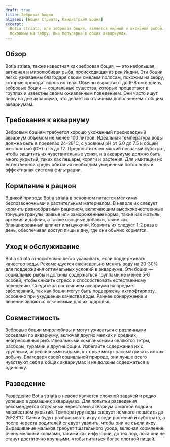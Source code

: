 ```yaml
---
draft: true
title: Зебровая боция
aliases: [Боция Стриата, Кэндистрайп Боция]
excerpt:
  Botia striata, или зебровая боция, является мирной и активной рыбой, известной своими поразительными полосами,
  похожими на зебру. Она популярна в общих аквариумах.
---
```


## Обзор

Botia striata, также известная как зебровая боция, — это небольшая, активная и миролюбивая рыба, происходящая из рек
Индии. Эти боции легко узнаваемы благодаря своим смелым полосам, похожим на зебру, которые проходят вдоль их тела.
Обычно вырастают до 6-8 см в длину, зебровые боции — социальные существа, которые процветают в группах и известны своим
оживленным поведением. Они часто ищут пищу на дне аквариума, что делает их отличным дополнением к общим аквариумам.

## Требования к аквариуму

Зебровым боциям требуется хорошо ухоженный пресноводный аквариум объемом не менее 100 литров. Идеальная температура воды
должна быть в пределах 24-28°C, с уровнем pH от 6.0 до 7.5 и общей жесткостью (GH) от 5 до 12. Предпочтителен мягкий
песчаный субстрат, чтобы защитить их чувствительные усики, и в аквариуме должно быть много укрытий, таких как пещеры,
коряги и растения. Для имитации их естественной среды обитания необходим умеренный поток воды и эффективная система
фильтрации.

## Кормление и рацион

В дикой природе Botia striata в основном питается мелкими беспозвоночными и растительным материалом. В неволе их следует
кормить разнообразным рационом, включающим высококачественные тонущие гранулы, живые или замороженные корма, такие как
мотыль, артемия и дафния, а также овощные добавки, такие как бланшированный шпинат или цуккини. Кормить их следует 1-2
раза в день, обеспечивая доступ пищи к дну, где они обычно кормятся.

## Уход и обслуживание

Botia striata относительно легко ухаживать, если поддерживать качество воды. Рекомендуется еженедельно менять воду на
20-30% для поддержания оптимальных условий в аквариуме. Эти боции — социальные рыбы и должны содержаться группами не
менее 5-6 особей, чтобы снизить стресс и способствовать естественному поведению. Следите за состоянием аквариума на
предмет заболеваний, так как боции могут быть подвержены ихтиофтириозу, особенно при ухудшении качества воды. Раннее
обнаружение и лечение являются ключевыми для их здоровья.

## Совместимость

Зебровые боции миролюбивы и могут уживаться с различными соседями по аквариуму, включая других мелких и средних,
неагрессивных рыб. Идеальными компаньонами являются тетры, расборы, гурамии и другие боции. Избегайте содержания их с
крупными, агрессивными видами, которые могут рассматривать их как добычу. Благодаря своей социальной природе, они лучше
всего чувствуют себя в общих аквариумах и не должны содержаться в одиночку.

## Разведение

Разведение Botia striata в неволе является сложной задачей и редко успешно в домашних аквариумах. Для попытки разведения
рекомендуется отдельный нерестовый аквариум с мягкой водой и множеством укрытий. Температуру воды следует немного
повысить до 26-28°C. Самки будут разбрасывать икру среди растений и субстрата, а после нереста родителей следует
удалить, чтобы они не съели икру. Выращивание мальков требует тщательного ухода, включая кормление очень мелкими
кормами, такими как инфузории, до тех пор, пока они не станут достаточно крупными, чтобы питаться более плотной пищей.
